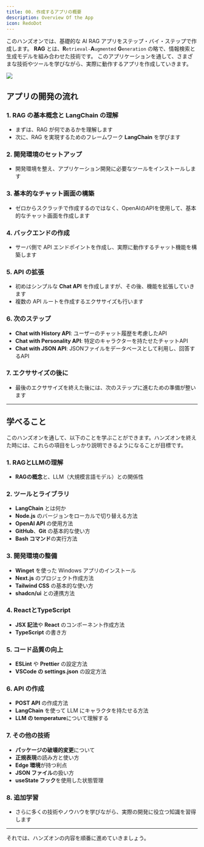 ```yaml
---
title: 00. 作成するアプリの概要
description: Overview Of the App
icon: RedoDot
---
```


このハンズオンでは、基礎的な AI RAG アプリをステップ・バイ・ステップで作成します。
**RAG** とは、**R**`etrieval-`**A**`ugmented` **G**`eneration` の略で、情報検索と生成モデルを組み合わせた技術です。
このアプリケーションを通して、さまざまな技術やツールを学びながら、実際に動作するアプリを作成していきます。

![](/02-hands-on/01-basic-rag-app/00_overview_of_app/00_overview_of_app_banner.png)

## アプリの開発の流れ

### 1. **RAG の基本概念と LangChain の理解**

- まずは、RAG が何であるかを理解します
- 次に、RAG を実現するためのフレームワーク **LangChain** を学びます

### 2. **開発環境のセットアップ**

- 開発環境を整え、アプリケーション開発に必要なツールをインストールします

### 3. **基本的なチャット画面の構築**

- ゼロからスクラッチで作成するのではなく、OpenAIのAPIを使用して、基本的なチャット画面を作成します

### 4. **バックエンドの作成**

- サーバ側で API エンドポイントを作成し、実際に動作するチャット機能を構築します

### 5. **API の拡張**

- 初めはシンプルな **Chat API** を作成しますが、その後、機能を拡張していきます
- 複数の API ルートを作成するエクササイズも行います

### 6. **次のステップ**

- **Chat with History API**: ユーザーのチャット履歴を考慮したAPI
- **Chat with Personality API**: 特定のキャラクターを持たせたチャットAPI
- **Chat with JSON API**: JSONファイルをデータベースとして利用し、回答するAPI

### 7. **エクササイズの後に**

- 最後のエクササイズを終えた後には、次のステップに進むための準備が整います

---

## 学べること

このハンズオンを通して、以下のことを学ぶことができます。ハンズオンを終えた時には、これらの項目をしっかり説明できるようになることが目標です。

### 1. **RAGとLLMの理解**

- **RAGの概念**と、LLM（大規模言語モデル）との関係性

### 2. **ツールとライブラリ**

- **LangChain** とは何か
- **Node.js** のバージョンをローカルで切り替える方法
- **OpenAI API** の使用方法
- **GitHub**、**Git** の基本的な使い方
- **Bash コマンド**の実行方法

### 3. **開発環境の整備**

- **Winget** を使った Windows アプリのインストール
- **Next.js** のプロジェクト作成方法
- **Tailwind CSS** の基本的な使い方
- **shadcn/ui** との連携方法

### 4. **ReactとTypeScript**

- **JSX 記法**や **React** のコンポーネント作成方法
- **TypeScript** の書き方

### 5. **コード品質の向上**

- **ESLint** や **Prettier** の設定方法
- **VSCode の settings.json** の設定方法

### 6. **API の作成**

- **POST API** の作成方法
- **LangChain** を使って LLM にキャラクタを持たせる方法
- **LLM の temperature**について理解する

### 7. **その他の技術**

- **パッケージの破壊的変更**について
- **正規表現**の読み方と使い方
- **Edge 環境**が持つ利点
- **JSON ファイル**の扱い方
- **useState フック**を使用した状態管理

### 8. **追加学習**

- さらに多くの技術やノウハウを学びながら、実際の開発に役立つ知識を習得します

---

それでは、ハンズオンの内容を順番に進めていきましょう。
